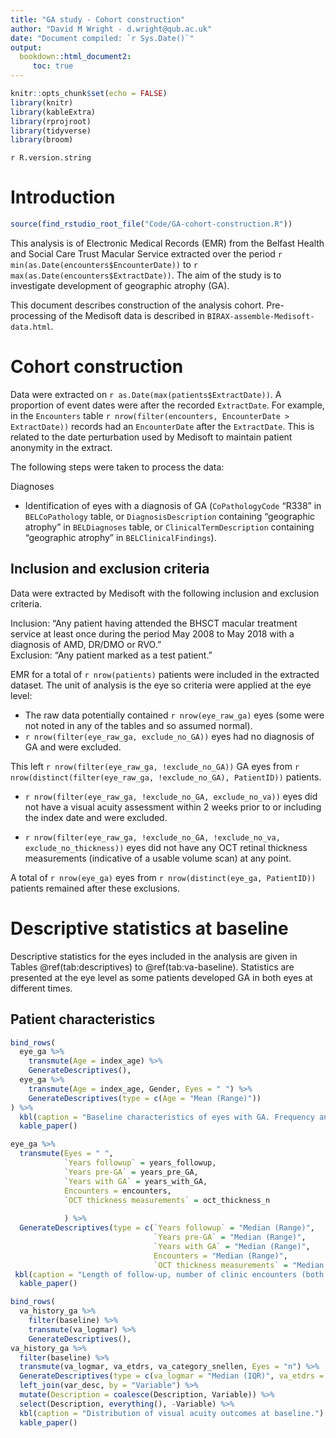 ```yaml
---
title: "GA study - Cohort construction"
author: "David M Wright - d.wright@qub.ac.uk"
date: "Document compiled: `r Sys.Date()`"
output: 
  bookdown::html_document2:
     toc: true
---
```


```r
knitr::opts_chunk$set(echo = FALSE)
library(knitr)
library(kableExtra)
library(rprojroot)
library(tidyverse)
library(broom)
```

`r R.version.string`   

# Introduction

```r
source(find_rstudio_root_file("Code/GA-cohort-construction.R"))
```

This analysis is of Electronic Medical Records (EMR) from the Belfast Health and Social Care Trust Macular Service extracted over the period `r min(as.Date(encounters$EncounterDate))` to `r max(as.Date(encounters$ExtractDate))`. The aim of the study is to investigate development of geographic atrophy (GA).

This document describes construction of the analysis cohort. Pre-processing of the Medisoft data is described in `BIRAX-assemble-Medisoft-data.html`.

 
# Cohort construction

Data were extracted on `r as.Date(max(patients$ExtractDate))`. A proportion of event dates were after the recorded `ExtractDate`. For example, in the `Encounters` table `r nrow(filter(encounters, EncounterDate > ExtractDate))` records had an `EncounterDate` after the `ExtractDate`. This is related to the date perturbation used by Medisoft to maintain patient anonymity in the extract.

The following steps were taken to process the data:   

Diagnoses   

* Identification of eyes with a diagnosis of GA (`CoPathologyCode` "R338" in `BELCoPathology` table, or `DiagnosisDescription` containing "geographic atrophy" in `BELDiagnoses` table, or `ClinicalTermDescription` containing "geographic atrophy" in `BELClinicalFindings`).    


## Inclusion and exclusion criteria

Data were extracted by Medisoft with the following inclusion and  exclusion criteria. 

Inclusion: "Any patient having attended the BHSCT macular treatment service at least once during the period May 2008 to May 2018 with a diagnosis of AMD, DR/DMO or RVO."   
Exclusion: "Any patient marked as a test patient."

EMR for a total of `r nrow(patients)` patients were included in the extracted dataset. The unit of analysis is the eye so criteria were applied at the eye level:   

* The raw data potentially contained `r nrow(eye_raw_ga)` eyes (some were not noted in any of the tables and so assumed normal).   
* `r nrow(filter(eye_raw_ga, exclude_no_GA))` eyes had no diagnosis of GA and were excluded.    

This left `r nrow(filter(eye_raw_ga, !exclude_no_GA))` GA eyes from `r nrow(distinct(filter(eye_raw_ga, !exclude_no_GA), PatientID))` patients.

* `r nrow(filter(eye_raw_ga, !exclude_no_GA, exclude_no_va))` eyes did not have a visual acuity assessment within 2 weeks prior to or including the index date and were excluded.   

* `r nrow(filter(eye_raw_ga, !exclude_no_GA, !exclude_no_va, exclude_no_thickness))` eyes did not have any OCT retinal thickness measurements (indicative of a usable volume scan) at any point.   

A total of `r nrow(eye_ga)` eyes from `r nrow(distinct(eye_ga, PatientID))` patients remained after these exclusions. 

# Descriptive statistics at baseline

Descriptive statistics for the eyes included in the analysis are given in Tables \@ref(tab:descriptives) to \@ref(tab:va-baseline). Statistics are presented at the eye level as some patients developed GA in both eyes at different times. 

## Patient characteristics

```r
bind_rows(
  eye_ga %>%
    transmute(Age = index_age) %>%
    GenerateDescriptives(),
  eye_ga %>%
    transmute(Age = index_age, Gender, Eyes = " ") %>%
    GenerateDescriptives(type = c(Age = "Mean (Range)"))
) %>%
  kbl(caption = "Baseline characteristics of eyes with GA. Frequency and percentage reported for categorical variables.") %>%
  kable_paper()
```

```r
eye_ga %>% 
  transmute(Eyes = " ",
            `Years followup` = years_followup,
            `Years pre-GA` = years_pre_GA,
            `Years with GA` = years_with_GA,
            Encounters = encounters,
            `OCT thickness measurements` = oct_thickness_n            
            
            ) %>% 
  GenerateDescriptives(type = c(`Years followup` = "Median (Range)", 
                                `Years pre-GA` = "Median (Range)",
                                `Years with GA` = "Median (Range)",
                                Encounters = "Median (Range)",
                                `OCT thickness measurements` = "Median (Range)")) %>%
 kbl(caption = "Length of follow-up, number of clinic encounters (both virtual and in-person) and number of OCT thickness measurements.") %>% 
  kable_paper()

```

```r
bind_rows(
  va_history_ga %>% 
    filter(baseline) %>% 
    transmute(va_logmar) %>% 
    GenerateDescriptives(),
va_history_ga %>% 
  filter(baseline) %>% 
  transmute(va_logmar, va_etdrs, va_category_snellen, Eyes = "n") %>% 
  GenerateDescriptives(type = c(va_logmar = "Median (IQR)", va_etdrs = "Median (IQR)"))) %>% 
  left_join(var_desc, by = "Variable") %>%
  mutate(Description = coalesce(Description, Variable)) %>%
  select(Description, everything(), -Variable) %>%
  kbl(caption = "Distribution of visual acuity outcomes at baseline.") %>% 
  kable_paper()
```

